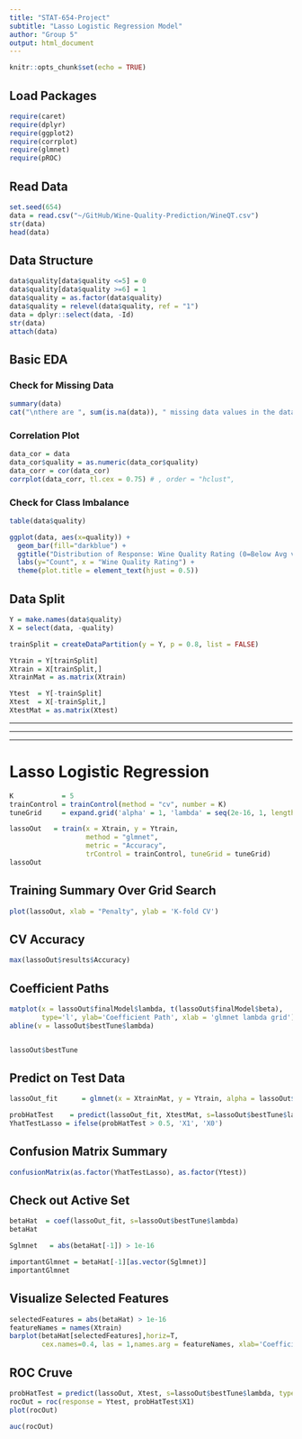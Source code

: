 ```yaml
---
title: "STAT-654-Project"
subtitle: "Lasso Logistic Regression Model"
author: "Group 5"
output: html_document
---
```


```r
knitr::opts_chunk$set(echo = TRUE)
```

## Load Packages
```r
require(caret)
require(dplyr)
require(ggplot2)
require(corrplot)
require(glmnet)
require(pROC)
```

## Read Data
```r
set.seed(654)
data = read.csv("~/GitHub/Wine-Quality-Prediction/WineQT.csv")
str(data)
head(data)
```

## Data Structure
``` r
data$quality[data$quality <=5] = 0
data$quality[data$quality >=6] = 1
data$quality = as.factor(data$quality)
data$quality = relevel(data$quality, ref = "1")
data = dplyr::select(data, -Id)
str(data)
attach(data)
```

## Basic EDA
### Check for Missing Data
```r
summary(data)
cat("\nthere are ", sum(is.na(data)), " missing data values in the dataset")
```

### Correlation Plot
```r
data_cor = data
data_cor$quality = as.numeric(data_cor$quality)
data_corr = cor(data_cor)
corrplot(data_corr, tl.cex = 0.75) # , order = "hclust",
```

### Check for Class Imbalance
```r
table(data$quality)

ggplot(data, aes(x=quality)) + 
  geom_bar(fill="darkblue") + 
  ggtitle("Distribution of Response: Wine Quality Rating (0=Below Avg vs. 1=Above Avg)") +
  labs(y="Count", x = "Wine Quality Rating") +
  theme(plot.title = element_text(hjust = 0.5))

```

## Data Split
``` r
Y = make.names(data$quality)
X = select(data, -quality) 

trainSplit = createDataPartition(y = Y, p = 0.8, list = FALSE)

Ytrain = Y[trainSplit]
Xtrain = X[trainSplit,]
XtrainMat = as.matrix(Xtrain)

Ytest  = Y[-trainSplit]
Xtest  = X[-trainSplit,]
XtestMat = as.matrix(Xtest)
```

**********************************************************************************
**********************************************************************************
**********************************************************************************



# Lasso Logistic Regression 
```r
K            = 5
trainControl = trainControl(method = "cv", number = K)
tuneGrid     = expand.grid('alpha' = 1, 'lambda' = seq(2e-16, 1, length.out = 10))

lassoOut   = train(x = Xtrain, y = Ytrain,
                   method = "glmnet",
                   metric = "Accuracy",
                   trControl = trainControl, tuneGrid = tuneGrid)
lassoOut
```

## Training Summary Over Grid Search  
```r
plot(lassoOut, xlab = "Penalty", ylab = 'K-fold CV')
```

## CV Accuracy 
```r
max(lassoOut$results$Accuracy)
```

## Coefficient Paths
```r
matplot(x = lassoOut$finalModel$lambda, t(lassoOut$finalModel$beta),
        type='l', ylab='Coefficient Path', xlab = 'glmnet lambda grid')
abline(v = lassoOut$bestTune$lambda)


lassoOut$bestTune
```


## Predict on Test Data
```r
lassoOut_fit      = glmnet(x = XtrainMat, y = Ytrain, alpha = lassoOut$bestTune$alpha, family = 'binomial')

probHatTest    = predict(lassoOut_fit, XtestMat, s=lassoOut$bestTune$lambda, type = 'response')
YhatTestLasso = ifelse(probHatTest > 0.5, 'X1', 'X0') 

```


## Confusion Matrix Summary
```r
confusionMatrix(as.factor(YhatTestLasso), as.factor(Ytest))
```

## Check out Active Set
```r
betaHat  = coef(lassoOut_fit, s=lassoOut$bestTune$lambda)
betaHat

Sglmnet   = abs(betaHat[-1]) > 1e-16

importantGlmnet = betaHat[-1][as.vector(Sglmnet)]
importantGlmnet
```


## Visualize Selected Features
```r
selectedFeatures = abs(betaHat) > 1e-16
featureNames = names(Xtrain)
barplot(betaHat[selectedFeatures],horiz=T,
        cex.names=0.4, las = 1,names.arg = featureNames, xlab='Coefficient')
```


## ROC Cruve
```r
probHatTest = predict(lassoOut, Xtest, s=lassoOut$bestTune$lambda, type = 'prob')
rocOut = roc(response = Ytest, probHatTest$X1)
plot(rocOut)
```

```r
auc(rocOut)
```